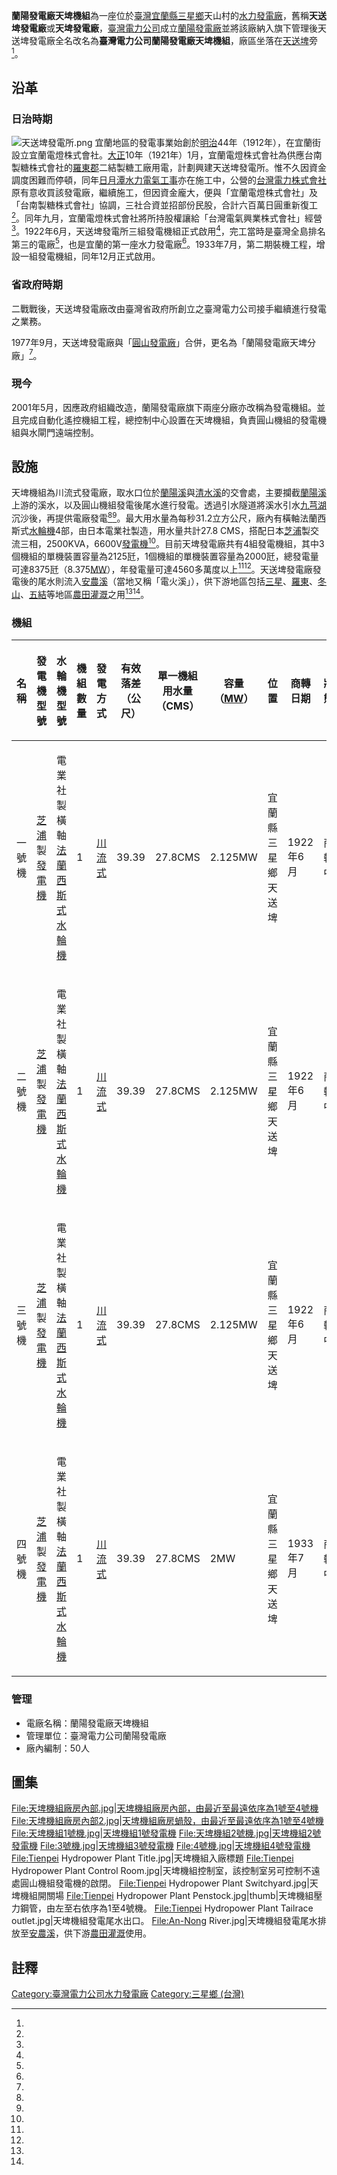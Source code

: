 {{Infobox power station 
| name               = 蘭陽發電廠天埤機組<br>（天送埤發電廠）
| official_name      = 臺灣電力公司蘭陽發電廠天埤機組
| image              = File:Tienpei Hydropower Plant power house.jpg|
| image_size         = 300px
| image_caption      = 蘭陽發電廠天埤機組廠房外觀
| image_alt          = 
| location_map       = Taiwan
| location_map_width = 
| location_map_text  = 
| lat_d     = 24
| lat_m     = 39
| lat_s     = 19
| lat_NS    = N
| long_d    = 121
| long_m    = 37
| long_s    = 02
| long_EW   = E
| coordinates_type   = type:landmark
| coordinates_display= inline,title
| coordinates_ref    = 
| country            = {{ROC-TW}}
| locale             = [[宜蘭縣|宜蘭縣]][[三星鄉_(台灣)|三星鄉]]天山村電力路25號
| status             = 運轉中
| construction_began = 1922年1月（[[大正|大正]]11年）
| commissioned       = 1922年6月
| licence_expires    = 
| decommissioned     = 
| cost               = 六百萬日圓
| owner              = [[臺灣電力公司|臺灣電力公司]]
| operator           = [[臺灣電力公司|臺灣電力公司]][[蘭陽發電廠|蘭陽發電廠]]
| developer          = 台灣電氣興業株式會社
| constructor        = 台灣電氣興業株式會社
| generate_electricity_type       = [[川流式水力發電|川流式水力發電]]
| water_intake_from               = 蘭陽溪
| hydroelectricity_generator_type = {{JPN}}[[芝浦|芝浦]]製[[發電機|發電機]]四部
| water_turbine_manu_other        = {{JPN}}電業社製橫軸[[法蘭西斯式水輪機|法蘭西斯式水輪機]]四部
| factory_building_type           = 地面式
| water_penstock                  = 四條，長87.85公尺、內徑2.2公尺、厚7.92-9.52厘米
| water_hard                      = 有效落差39.39 公尺
| water_consumption               = 四部：27.8CMS
| ps_electrical_capacity          = 8.375MW
| ps_annual_generation            = 每年約4560萬度
}}
'''蘭陽發電廠天埤機組'''為一座位於[[臺灣|臺灣]][[宜蘭縣|宜蘭縣]][[三星鄉_(台灣)|三星鄉]]天山村的[[水力發電廠|水力發電廠]]，舊稱'''天送埤發電廠'''或'''天埤發電廠'''，[[臺灣電力公司|臺灣電力公司]]成立[[蘭陽發電廠|蘭陽發電廠]]並將該廠納入旗下管理後天送埤發電廠全名改名為'''臺灣電力公司蘭陽發電廠天埤機組'''，廠區坐落在[[天送埤|天送埤]]旁<ref name="蘭陽發電廠簡介"/>。

== 沿革 ==
=== 日治時期 ===
[[File:天送埤發電所.png|thumb]]
宜蘭地區的發電事業始創於[[明治|明治]]44年（1912年），在宜蘭街設立宜蘭電燈株式會社。[[大正|大正]]10年（1921年）1月，宜蘭電燈株式會社為供應台南製糖株式會社的[[羅東郡|羅東郡]]二結製糖工廠用電，計劃興建天送埤發電所。惟不久因資金調度困難而停頓，同年[[日月潭水力電氣工事|日月潭水力電氣工事]]亦在施工中，公營的[[台灣電力株式會社|台灣電力株式會社]]原有意收買該發電廠，繼續施工，但因資金龐大，便與「宜蘭電燈株式會社」及「台南製糖株式會社」協調，三社合資並招部份民股，合計六百萬日圓重新復工<ref name="朱瑞墉"/>。同年九月，宜蘭電燈株式會社將所持股權讓給「台灣電氣興業株式會社」經營<ref name="朱瑞墉"/>。1922年6月，天送埤發電所三組發電機組正式啟用<ref name="宜蘭縣政府文化局"/>，完工當時是臺灣全島排名第三的電廠<ref name="宜蘭縣政府文化局"/>，也是宜蘭的第一座水力發電廠<ref name="朱瑞墉"/>。1933年7月，第二期裝機工程，增設一組發電機組，同年12月正式啟用。

=== 省政府時期 ===
二戰戰後，天送埤發電廠改由臺灣省政府所創立之臺灣電力公司接手繼續進行發電之業務。

1977年9月，天送埤發電廠與「[[蘭陽發電廠圓山機組|圓山發電廠]]」合併，更名為「蘭陽發電廠天埤分廠」<ref name="宜蘭縣政府文化局"/>。

=== 現今 ===
2001年5月，因應政府組織改造，蘭陽發電廠旗下兩座分廠亦改稱為發電機組。並且完成自動化遙控機組工程，總控制中心設置在天埤機組，負責圓山機組的發電機組與水閘門遠端控制。

== 設施 ==
天埤機組為川流式發電廠，取水口位於[[蘭陽溪|蘭陽溪]]與[[清水溪_(宜蘭縣)|清水溪]]的交會處，主要攔截[[蘭陽溪|蘭陽溪]]上游的溪水，以及圓山機組發電後尾水進行發電。透過引水隧道將溪水引水[[九芎湖|九芎湖]]沉沙後，再提供電廠發電<ref name="宜蘭縣政府文化局"/><ref name="93歲蘭陽發電廠"/>。最大用水量為每秒31.2立方公尺，廠內有橫軸法蘭西斯式[[水輪機|水輪機]]4部，由日本電業社製造，用水量共計27.8 CMS，搭配日本[[芝浦|芝浦]]製交流三相，2500KVA，6600V[[發電機|發電機]]<ref name="林炳炎"/>。目前天埤發電廠共有4組發電機組，其中3個機組的單機裝置容量為2125瓩，1個機組的單機裝置容量為2000瓩，總發電量可達8375瓩（8.375[[MW|MW]]），年發電量可達4560多萬度以上<ref name="林炳炎"/><ref name="蘭陽發電廠簡介"/>。天送埤發電廠發電後的尾水則流入[[安農溪|安農溪]]（當地又稱「電火溪」），供下游地區包括[[三星鄉_(臺灣)|三星]]、[[羅東鎮_(臺灣)|羅東]]、[[冬山鄉|冬山]]、[[五結鄉|五結]]等地區[[農田|農田]][[灌溉|灌溉]]之用<ref name="朱瑞墉"/><ref name="93歲蘭陽發電廠"/>。

=== 機組 ===
{| class="wikitable "
! 名稱 !!  發電機型號 !! 水輪機型號 !! 機組數量 !! 發電方式 !! 有效落差（公尺） !! 單一機組用水量（CMS） !! 容量（[[MW|MW]]）!! 位置 !! 商轉日期 !! 狀態 
|- 
| 一號機 || {{JPN}}[[芝浦|芝浦]]製[[發電機|發電機]] || {{JPN}}電業社製橫軸[[法蘭西斯式水輪機|法蘭西斯式水輪機]] || 1 || [[川流式發電|川流式]] || 39.39 || 27.8CMS || 2.125MW || 宜蘭縣三星鄉天送埤 || 1922年6月 || 商轉中
|- 
| 二號機 || {{JPN}}[[芝浦|芝浦]]製[[發電機|發電機]] || {{JPN}}電業社製橫軸[[法蘭西斯式水輪機|法蘭西斯式水輪機]] || 1 || [[川流式發電|川流式]] || 39.39 || 27.8CMS || 2.125MW || 宜蘭縣三星鄉天送埤 || 1922年6月 || 商轉中
|- 
| 三號機 || {{JPN}}[[芝浦|芝浦]]製[[發電機|發電機]] || {{JPN}}電業社製橫軸[[法蘭西斯式水輪機|法蘭西斯式水輪機]] || 1 || [[川流式發電|川流式]] || 39.39 || 27.8CMS || 2.125MW || 宜蘭縣三星鄉天送埤 || 1922年6月 || 商轉中
|- 
| 四號機 || {{JPN}}[[芝浦|芝浦]]製[[發電機|發電機]] || {{JPN}}電業社製橫軸[[法蘭西斯式水輪機|法蘭西斯式水輪機]] || 1 || [[川流式發電|川流式]] || 39.39 || 27.8CMS || 2MW || 宜蘭縣三星鄉天送埤 || 1933年7月 || 商轉中
|}

=== 管理 ===
* 電廠名稱：蘭陽發電廠天埤機組
* 管理單位：臺灣電力公司蘭陽發電廠
* 廠內編制：50人

== 圖集 ==
<gallery>
File:天埤機組廠房內部.jpg|天埤機組廠房內部，由最近至最遠依序為1號至4號機
File:天埤機組廠房內部2.jpg|天埤機組廠房蝸殼，由最近至最遠依序為1號至4號機
File:天埤機組1號機.jpg|天埤機組1號發電機
File:天埤機組2號機.jpg|天埤機組2號發電機
File:3號機.jpg|天埤機組3號發電機
File:4號機.jpg|天埤機組4號發電機
File:Tienpei Hydropower Plant Title.jpg|天埤機組入廠標題
File:Tienpei Hydropower Plant Control Room.jpg|天埤機組控制室，該控制室另可控制不遠處圓山機組發電機的啟閉。
File:Tienpei Hydropower Plant Switchyard.jpg|天埤機組開關場
File:Tienpei Hydropower Plant Penstock.jpg|thumb|天埤機組壓力鋼管，由左至右依序為1至4號機。
File:Tienpei Hydropower Plant Tailrace outlet.jpg|天埤機組發電尾水出口。
File:An-Nong River.jpg|天埤機組發電尾水排放至[[安農溪|安農溪]]，供下游[[農田|農田]][[灌溉|灌溉]]使用。

</gallery>
== 註釋 ==
{{Reflist| refs=
<ref name="宜蘭縣政府文化局">{{cite web|language=zh-tw|url=http://blog.ilccb.gov.tw/?p=70|title=蘭陽發電廠天埤分廠|author=|publisher=宜蘭縣政府文化局|date=2012-02-09|accessdate=2013-06-25|deadurl=yes|archiveurl=https://web.archive.org/web/20140606222357/http://blog.ilccb.gov.tw/?p=70|archivedate=2014-06-06}}</ref>

<ref name="蘭陽發電廠簡介">{{cite web|language=zh-tw|url=http://www.taipower.com.tw/content/about/..%5C..%5CUpFile%5CPowerDevFile%5Cd231.pdf|title=蘭陽發電廠簡介 - 台灣電力公司|author=|publisher=台灣電力公司|date=|accessdate=2013-06-25|deadurl=yes|archiveurl=https://web.archive.org/web/20140203113100/http://www.taipower.com.tw/UpFile/PowerDevFile/d231.pdf|archivedate=2014-02-03|df=}}</ref>

<ref name="林炳炎">{{cite web|language=zh-tw|url=http://pylin.kaishao.idv.tw/?p=1766|title=宜蘭電氣株式會社、天送埤發電所、圓山發電所—宜蘭的電業發展史|author=林炳炎|publisher=|date=2009年9月4日|accessdate=2015-08-18|archive-date=2021-04-13|archive-url=https://web.archive.org/web/20210413161505/https://pylin.kaishao.idv.tw/?p=1766|dead-url=no}}</ref>

<ref name="朱瑞墉">{{cite web|language=zh-tw|url=http://www.tri.org.tw/per/59/59-4.pdf|title=蘭陽發電廠|author=朱瑞墉|publisher=源雜誌|date=|accessdate=2015-08-18|archive-date=2016-04-07|archive-url=https://web.archive.org/web/20160407154012/http://www.tri.org.tw/per/59/59-4.pdf|dead-url=no}}</ref>

<ref name="93歲蘭陽發電廠">{{cite web|language=zh-tw|url=http://news.ltn.com.tw/news/local/paper/847866|title=93歲蘭陽發電廠 7月起開放參觀|author=記者朱則瑋／宜蘭報導|publisher=[[自由電子報|自由電子報]]|date=2015-01-16|accessdate=2015-08-20|archive-date=2019-05-30|archive-url=https://web.archive.org/web/20190530175230/https://news.ltn.com.tw/news/local/paper/847866|dead-url=no}}</ref>
}}

{{commons category|Tienpei Hydropower Plant}}

{{台灣發電廠}}
{{台灣日治時期發電所}}

[[Category:臺灣電力公司水力發電廠|Category:臺灣電力公司水力發電廠]]
[[Category:三星鄉_(台灣)|Category:三星鄉 (台灣)]]